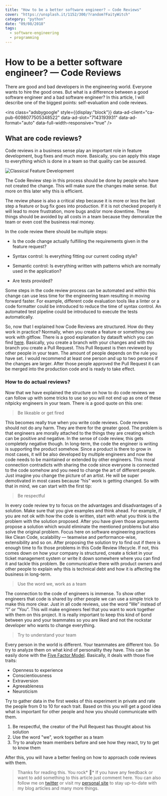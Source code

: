 ```yaml
---
title: "How to be a better software engineer? — Code Reviews"
cover: "https://unsplash.it/1152/300/?random?FaityWitch"
category: "python"
date: "09/08/2018"
tags:
  - software-engineering
  - programming
---
```


# How to be a better software engineer? — Code Reviews

There are good and bad developers in the engineering world. Everyone wants to hire the good ones. But what is a difference between a good software engineer and a bad software engineer? In this article, I will describe one of the biggest points: self-evaluation and code reviews.

<ins
  class="adsbygoogle"
  style={{display:"block"}}
  data-ad-client="ca-pub-6098077505348522"
  data-ad-slot="7143193931"
  data-ad-format="auto"
  data-full-width-responsive="true"
/>

## What are code reviews?

Code reviews in a business sense play an important role in feature development, bug fixes and much more. Basically, you can apply this stage to everything which is done in a team so that quality can be assured.

![Classical Feature Development](/classical-feature-development.png)

The Code Review step in this process should be done by people who have not created the change. This will make sure the changes make sense. But more on this later why this is efficient.

The review phase is also a critical step because it is more or less the last step a feature or bug fix goes into production. If it is not checked properly it will lead to more frustration, more bugs and/or more downtime. These things should be avoided by all costs in a team because they demoralize the team or even cost the business real money.

In the code review there should be multiple steps:

- Is the code change actually fulfilling the requirements given in the feature request?

- Syntax control: Is everything fitting our current coding style?

- Semantic control: Is everything written with patterns which are normally used in the application?

- Are tests provided?

Some steps in the code review process can be automated and within this change can use less time for the engineering team resulting in moving forward faster. For example, different code evaluation tools like a linter or a code formatter could be introduced to reduce the time of syntax control. An automated test pipeline could be introduced to execute the tests automatically.

So, now that I explained how Code Reviews are structured. How do they work in practice? Normally, when you create a feature or something you work with gitflow. There is a good explanation by datasift which you can find [here](https://datasift.github.io/gitflow/IntroducingGitFlow.html). Basically, you create a branch with your changes and with this branch you create a Pull Request. This Pull Request is then reviewed by other people in your team. The amount of people depends on the rule you have set. I would recommend at least one person and up to two persons if the changes are larger. After those people approved the Pull Request it can be merged into the production code and is ready to take effect.

### How to do actual reviews?

Now that we have explained the structure on how to do code reviews we can follow up with some tricks to use so you will not end up as one of these nitpicky engineers in your team. There is a good quote on this one:

> Be likeable or get fired

This becomes really true when you write code reviews. Code reviews should not do any harm. They are there for the greater good. The problem is that engineers are morally attached to the things they are creating which can be positive and negative. In the sense of code review, this gets completely negative though. In long-term, the code the engineer is writing is supporting the product somehow. Since a product is there to grow in most cases, it will be also developed by multiple engineers and now the code needs to be maintained or extended by other engineers. This moral connection contradicts with sharing the code since everyone is connected to the code somehow and you need to change the art of different people. Just imagine you change the picture of an artist. He will be super demotivated in most cases because “his” work is getting changed. So with that in mind, we can start with the first tip:

> Be respectful

In every code review try to focus on the advantages and disadvantages of a solution. Make sure that you give examples and think ahead. For example, if you are not ok with how the code is written, start with what you think is the problem with the solution proposed. After you have given those arguments propose a solution which would eliminate the mentioned problems but also solve the original problem. Focus here on software engineering practices like Clean Code, scalability — teamwise and performance-wise, extensibility and so on. After proposing the solution try to find out if there is enough time to fix those problems in this Code Review lifecycle. If not, this comes down on how your company is structured, create a ticket in your ticket management system or write it down somewhere where you can find it and tackle this problem. Be communicative there with product owners and other people to explain why this is technical debt and how it is affecting the business in long-term.

> Use the word we, work as a team

The connection to the code of engineers is immense. To show other engineers that code is shared by other people we can use a simple trick to make this more clear. Just in all code reviews, use the word “We” instead of “I” or “You”. This will make engineers feel that you want to work together with them on this project. It is really important to keep this kind of bond between you and your teammates so you are liked and not the rockstar developer who wants to change everything.

> Try to understand your team

Every person in the world is different. Your teammates are different too. So try to analyze them on what kind of personality they have. This can be easily done with the [Five Factor Model](https://en.wikipedia.org/wiki/Big_Five_personality_traits). Basically, it deals with those five traits:

- Openness to experience
- Conscientiousness
- Extraversion
- Agreeableness
- Neuroticism

Try to gather data in the first weeks of this experiment in private and rate the people from 0 to 10 for each trait. Based on this you will get a good idea what is important for other people and how you should communicate with them.

1. Be respectful, the creator of the Pull Request has thought about his solution
1. Use the word "we", work together as a team
1. Try to analyze team members before and see how they react, try to get to know them

After this, you will have a better feeling on how to approach code reviews with them.

> Thanks for reading this. You rock* 🤘*
> If you have any feedback or want to add something to this article just comment here. You can also follow me on [twitter](https://twitter.com/kevinpeters_) or visit my [personal site](https://www.kevinpeters.net/) to stay up-to-date with my blog articles and many more things.
